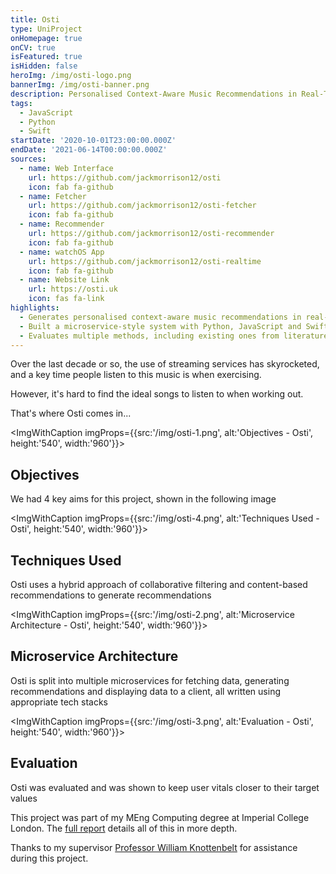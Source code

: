 ```yaml
---
title: Osti
type: UniProject
onHomepage: true
onCV: true
isFeatured: true
isHidden: false
heroImg: /img/osti-logo.png
bannerImg: /img/osti-banner.png
description: Personalised Context-Aware Music Recommendations in Real-Time
tags:
  - JavaScript
  - Python
  - Swift
startDate: '2020-10-01T23:00:00.000Z'
endDate: '2021-06-14T00:00:00.000Z'
sources:
  - name: Web Interface
    url: https://github.com/jackmorrison12/osti
    icon: fab fa-github
  - name: Fetcher
    url: https://github.com/jackmorrison12/osti-fetcher
    icon: fab fa-github
  - name: Recommender
    url: https://github.com/jackmorrison12/osti-recommender
    icon: fab fa-github
  - name: watchOS App
    url: https://github.com/jackmorrison12/osti-realtime
    icon: fab fa-github
  - name: Website Link
    url: https://osti.uk
    icon: fas fa-link
highlights:
  - Generates personalised context-aware music recommendations in real-time
  - Built a microservice-style system with Python, JavaScript and Swift services
  - Evaluates multiple methods, including existing ones from literature
---
```


Over the last decade or so, the use of streaming services has skyrocketed, and a key time people listen to this music is when exercising.

However, it's hard to find the ideal songs to listen to when working out.

That's where Osti comes in...

<ImgWithCaption imgProps={{src:'/img/osti-1.png', alt:'Objectives - Osti', height:'540', width:'960'}}>

## Objectives

We had 4 key aims for this project, shown in the following image

</ImgWithCaption>

<ImgWithCaption imgProps={{src:'/img/osti-4.png', alt:'Techniques Used - Osti', height:'540', width:'960'}}>

## Techniques Used

Osti uses a hybrid approach of <Accent>collaborative filtering</Accent> and <Accent>content-based recommendations</Accent> to generate recommendations

</ImgWithCaption>

<ImgWithCaption imgProps={{src:'/img/osti-2.png', alt:'Microservice Architecture - Osti', height:'540', width:'960'}}>

## Microservice Architecture

Osti is split into multiple microservices for fetching data, generating recommendations and displaying data to a client, all written using appropriate tech stacks

</ImgWithCaption>

<ImgWithCaption imgProps={{src:'/img/osti-3.png', alt:'Evaluation - Osti', height:'540', width:'960'}}>

## Evaluation

Osti was evaluated and was shown to keep user vitals closer to their target values

</ImgWithCaption>

This project was part of my MEng Computing degree at Imperial College London. The [full report](/files/osti-report.pdf) details all of this in more depth.

Thanks to my supervisor [Professor William Knottenbelt](https://www.imperial.ac.uk/people/w.knottenbelt) for assistance during this project.
